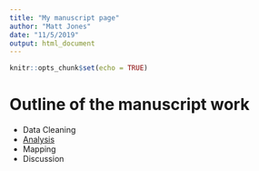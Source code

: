```yaml
---
title: "My manuscript page"
author: "Matt Jones"
date: "11/5/2019"
output: html_document
---
```


```r
knitr::opts_chunk$set(echo = TRUE)
```

# Outline of the manuscript work

- Data Cleaning
- [Analysis](analysis.html)
- Mapping
- Discussion
